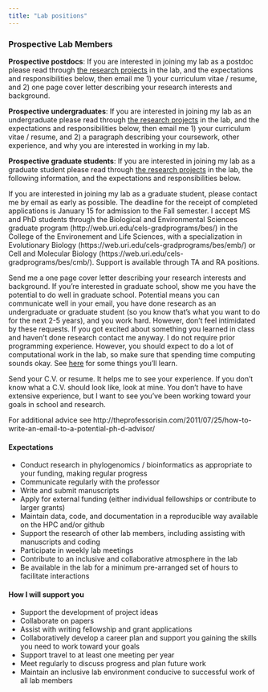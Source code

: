 ```yaml
---
title: "Lab positions"
---
```


### Prospective Lab Members

**Prospective postdocs**: If you are interested in joining my lab as a postdoc please read through [the research projects](research.html) in the lab, and the expectations and responsibilities below, then email me 1) your curriculum vitae / resume, and 2) one page cover letter describing your research interests and background. 

**Prospective undergraduates**: If you are interested in joining my lab as an undergraduate please read through [the research projects](research.html) in the lab, and the expectations and responsibilities below, then email me 1) your curriculum vitae / resume, and 2) a paragraph describing your coursework, other experience, and why you are interested in working in my lab. 

**Prospective graduate students**: If you are interested in joining my lab as a graduate student please read through [the research projects](research.html) in the lab, the following information, and the expectations and responsibilities below. 

If you are interested in joining my lab as a graduate student, please contact me by email as early as possible. The deadline for the receipt of completed applications is January 15 for admission to the Fall semester. I accept MS and PhD students through the Biological and Environmental Sciences graduate program (http://web.uri.edu/cels-gradprograms/bes/) in the College of the Environement and Life Sciences, with a specialization in Evolutionary Biology (https://web.uri.edu/cels-gradprograms/bes/emb/) or Cell and Molecular Biology (https://web.uri.edu/cels-gradprograms/bes/cmb/). Support is available through TA and RA positions.

Send me a one page cover letter describing your research interests and background. If you're interested in graduate school, show me you have the potential to do well in graduate school. Potential means you can communicate well in your email, you have done research as an undergraduate or graduate student (so you know that’s what you want to do for the next 2-5 years), and you work hard. However, don't feel intimidated by these requests. If you got excited about something you learned in class and haven't done research contact me anyway. I do not require prior programming experience. However, you should expect to do a lot of computational work in the lab, so make sure that spending time computing sounds okay. See [here](https://sukumaranlab.org/resources/computational-skills/#a-modern-robust-object-oriented-and-scaleable-scripting-language-python) for some things you'll learn.

Send your C.V. or resume. It helps me to see your experience. If you don’t know what a C.V. should look like, look at mine. You don't have to have extensive experience, but I want to see you’ve been working toward your goals in school and research.

For additional advice see http://theprofessorisin.com/2011/07/25/how-to-write-an-email-to-a-potential-ph-d-advisor/

#### Expectations

* Conduct research in phylogenomics / bioinformatics as appropriate to your funding, making regular progress 
* Communicate regularly with the professor 
* Write and submit manuscripts
* Apply for external funding (either individual fellowships or contribute to larger grants)
* Maintain data, code, and documentation in a reproducible way available on the HPC and/or github
* Support the research of other lab members, including assisting with manuscripts and coding
* Participate in weekly lab meetings
* Contribute to an inclusive and collaborative atmosphere in the lab
* Be available in the lab for a minimum pre-arranged set of hours to facilitate interactions

#### How I will support you

* Support the development of project ideas
* Collaborate on papers 
* Assist with writing fellowship and grant applications
* Collaboratively develop a career plan and support you gaining the skills you need to work toward your goals
* Support travel to at least one meeting per year
* Meet regularly to discuss progress and plan future work
* Maintain an inclusive lab environment conducive to successful work of all lab members